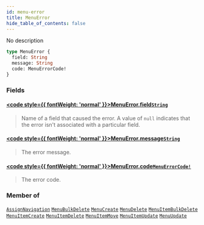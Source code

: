 ```yaml
---
id: menu-error
title: MenuError
hide_table_of_contents: false
---
```








No description

```graphql
type MenuError {
  field: String
  message: String
  code: MenuErrorCode!
}
```


### Fields

#### [<code style={{ fontWeight: 'normal' }}>MenuError.<b>field</b></code>](#)<Bullet />[`String`](../../../developer/api-reference/scalars/string) <Badge class="secondary" text="scalar"/>
> Name of a field that caused the error. A value of `null` indicates that the error isn't associated with a particular field.
> 

#### [<code style={{ fontWeight: 'normal' }}>MenuError.<b>message</b></code>](#)<Bullet />[`String`](../../../developer/api-reference/scalars/string) <Badge class="secondary" text="scalar"/>
> The error message.
> 

#### [<code style={{ fontWeight: 'normal' }}>MenuError.<b>code</b></code>](#)<Bullet />[`MenuErrorCode!`](../../../developer/api-reference/enums/menu-error-code) <Badge class="secondary" text="non-null"/> <Badge class="secondary" text="enum"/>
> The error code.
> 



### Member of

[`AssignNavigation`](../../../developer/api-reference/objects/assign-navigation)  <Badge class="secondary" text="object"/><Bullet />[`MenuBulkDelete`](../../../developer/api-reference/objects/menu-bulk-delete)  <Badge class="secondary" text="object"/><Bullet />[`MenuCreate`](../../../developer/api-reference/objects/menu-create)  <Badge class="secondary" text="object"/><Bullet />[`MenuDelete`](../../../developer/api-reference/objects/menu-delete)  <Badge class="secondary" text="object"/><Bullet />[`MenuItemBulkDelete`](../../../developer/api-reference/objects/menu-item-bulk-delete)  <Badge class="secondary" text="object"/><Bullet />[`MenuItemCreate`](../../../developer/api-reference/objects/menu-item-create)  <Badge class="secondary" text="object"/><Bullet />[`MenuItemDelete`](../../../developer/api-reference/objects/menu-item-delete)  <Badge class="secondary" text="object"/><Bullet />[`MenuItemMove`](../../../developer/api-reference/objects/menu-item-move)  <Badge class="secondary" text="object"/><Bullet />[`MenuItemUpdate`](../../../developer/api-reference/objects/menu-item-update)  <Badge class="secondary" text="object"/><Bullet />[`MenuUpdate`](../../../developer/api-reference/objects/menu-update)  <Badge class="secondary" text="object"/>



